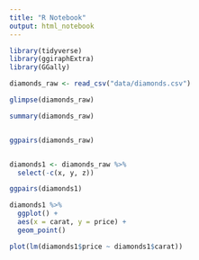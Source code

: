 ```yaml
---
title: "R Notebook"
output: html_notebook
---
```



```r

library(tidyverse)
library(ggiraphExtra)
library(GGally)

```


```r

diamonds_raw <- read_csv("data/diamonds.csv")

glimpse(diamonds_raw)

```


```r

summary(diamonds_raw)



```


```r

ggpairs(diamonds_raw)



```


```r

diamonds1 <- diamonds_raw %>%
  select(-c(x, y, z))


```


```r

ggpairs(diamonds1)


```


```r

diamonds1 %>%
  ggplot() +
  aes(x = carat, y = price) +
  geom_point()


```


```r

plot(lm(diamonds1$price ~ diamonds1$carat))

```


```r




```


```r
```


```r
```


```r
```


```r
```


```r
```

